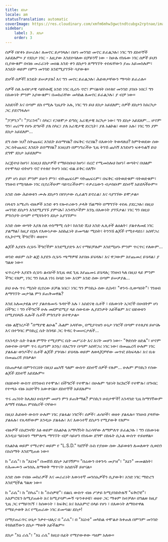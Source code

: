 ```yaml
---
title: ደስታ
locale: am
statusTranslation: automatic
coverImage: https://res.cloudinary.com/xmfm6mhw3gwctndtcubgx2rptnae/image/upload/v1741354419/small_cover_la_gran_rebelion_28716e29d2.webp
sidebar:
    label: 3. ደስታ
    order: 3
---
```

ሰዎች በየቀኑ ይሠራሉ፣ ለመኖር ይታገላሉ፣ በሆነ መንገድ መኖር ይፈልጋሉ፣ ነገር ግን ደስተኞች አይደሉም። ያ የደስታ ነገር - እዚያው እንደተባለው በቻይንኛ ነው - ከሁሉ የከፋው ነገር ሰዎች ይህን ቢያውቁም በብዙ መራራነት መሀል አንድ ቀን ደስታን ለማግኘት ተስፋቸውን ያጡ አይመስሉም፣ እንዴት ወይም በምን መንገድ እንደሚያገኙት ሳያውቁ።

ድሆች ሰዎች! እንዴት ይሠቃያሉ! እና ግን መኖር ይፈልጋሉ፣ ሕይወታቸውን ማጣት ይፈራሉ።

ሰዎች ስለ አብዮታዊ ሳይኮሎጂ አንድ ነገር ቢረዱ ኖሮ፣ ምናልባት በተለየ መንገድ ያስቡ ነበር፤ ግን በእውነት ምንም አያውቁም፣ በመከራቸው መካከል ለመኖር ይፈልጋሉ፣ ያ ብቻ ነው።

አስደሳች እና በጣም ደስ የሚሉ ጊዜያት አሉ, ነገር ግን ይህ ደስታ አይደለም; ሰዎች ደስታን ከእርካታ ጋር ያደናግፋሉ።

"ፓቻንጋ"፣ "ፓራንዳ"፣ ስካር፣ የጋለሞታ ድግስ; አራዊታዊ እርካታ ነው፣ ግን ደስታ አይደለም... ሆኖም ግን፣ ጤናማ የሆኑ ድግሶች ያለ ስካር፣ ያለ አራዊታዊ ድርጊት፣ ያለ አልኮል፣ ወዘተ አሉ፣ ነገር ግን ያም ደስታ አይደለም...

ደግ ሰው ነህ? ስትጨፍር እንዴት ይሰማሃል? በፍቅር ኖረሃል? በእውነት ትወዳለህ? ከምትወደው ሰው ጋር ስትጨፍር እንዴት ይሰማሃል? እነዚህን በምነግራችሁ ጊዜ ትንሽ ጨካኝ እንድሆን ፍቀዱልኝ ይህ ደግሞ ደስታ አይደለም።

አርጅተህ ከሆነ፣ እነዚህ ደስታዎች የማይስቡህ ከሆነ፣ በረሮ የሚመስሉህ ከሆነ፤ ወጣትና በህልም የተሞላህ ብትሆን ኖሮ የተለየ ትሆን ነበር ብል ይቅር በለኝ።

ያም ሆነ ይህ፣ ምንም ይሁን ምን፣ ብትጨፍሩም ባትጨፍሩም፣ በፍቅር ብትወድቁም ባትወድቁም፣ ገንዘብ የሚባለው ነገር ቢኖራችሁም ባይኖራችሁም፣ ተቃራኒውን ብታስቡም ደስተኛ አይደላችሁም።

አንድ ሰው ሕይወቱን ሙሉ ደስታን በየቦታው ሲፈልግ ይኖራል፣ እና ሳያገኘው ይሞታል።

በላቲን አሜሪካ ብዙዎች አንድ ቀን የሎተሪውን ታላቅ ሽልማት በማግኘት ተስፋ ያደርጋሉ፣ በዚህ መንገድ ደስታን እንደሚያገኙ ያምናሉ፤ አንዳንዶችም እንኳ በእውነት ያገኙታል፣ ነገር ግን በዚህ ምክንያት በጣም የሚጓጉትን ደስታ አያገኙም።

አንድ ሰው ወጣት እያለ ስለ ተስማሚ ሴት፣ ከአንድ ሺህ አንድ ሌሊቶች ልዕልት፣ ያልተለመደ ነገር ያልማል፤ ከዚያ በኋላ የእውነታው አስከፊነት ይመጣል፡ ሚስት፣ ትንንሽ ልጆች የሚተዳደሩ፣ አስቸጋሪ የኢኮኖሚ ችግሮች፣ ወዘተ።

ልጆች እያደጉ ሲሄዱ ችግሮችም እንደሚያድጉ እና የማይቻሉም እንደሚሆኑ ምንም ጥርጥር የለውም...

ወንድ ወይም ሴት ልጅ እያደጉ ሲሄዱ ጫማዎቹ እየበዙ ይሄዳሉ፣ እና ዋጋውም እየጨመረ ይሄዳል፣ ያ ግልጽ ነው።

ፍጥረታት እያደጉ ሲሄዱ ልብሶች ከጊዜ ወደ ጊዜ እየጨመሩ ይሄዳሉ; ገንዘብ ካለ በዚህ ላይ ምንም ችግር የለም, ነገር ግን ከሌለ ነገሩ ከባድ ነው እናም አንድ ሰው በጣም ይሠቃያል...

ይህ ሁሉ ጥሩ ሚስት ቢኖረው ይቻል ነበር፣ ነገር ግን ምስኪኑ ሰው ሲከዳ፣ "ቀንዱ ሲወጣበት"፣ ገንዘብ ለማግኘት መታገል ምን ይጠቅመዋል?

እንደ አለመታደል ሆኖ ያልተለመዱ ጉዳዮች አሉ ፣ አስደናቂ ሴቶች ፣ በእውነት አጋሮች በሀብትም ሆነ በችግር ፣ ግን የችግሮች ሁሉ መደምደሚያ ላይ ሰውዬው ሊያደንቃት አይችልም እና ህይወቱን በሚያበላሹ ሌሎች ሴቶች ምክንያት ይተዋታል።

ብዙ ልጃገረዶች "ሰማያዊ ልዑል" ሕልም አላቸው, በሚያሳዝን ሁኔታ ነገሮች በጣም የተለያዩ ይሆናሉ እና በተግባር ምስኪኗ ሴት ከገዳይ ጋር ትዳር ትመሠርታለች...

የአንዲት ሴት ትልቁ ምኞት የሚያምር ቤት መሥራት እና እናት መሆን ነው፡- "ቅድስት ዕድል"፣ ሆኖም ሰውየው በጣም ጥሩ ቢሆንም እንኳ፣ በእርግጥ በጣም አስቸጋሪ ነገር ነው፣ በመጨረሻ ሁሉም ነገር ያልፋል፡ ወንዶችና ሴቶች ልጆች ያገባሉ፣ ይሄዳሉ ወይም ለወላጆቻቸው መጥፎ ይከፍላሉ፣ እና ቤቱ በመጨረሻ ያበቃል።

በአጠቃላይ በምንኖርበት በዚህ ጨካኝ ዓለም ውስጥ ደስተኛ ሰዎች የሉም... ሁሉም ምስኪን የሰው ልጆች ደስተኛ አይደሉም።

በህይወት ውስጥ በገንዘብ የተሞሉ፣ በችግሮች የተሞሉ፣ በሁሉም ዓይነት ክርክሮች የተሞሉ፣ በግብር የተጫኑ ብዙ አህዮችን አውቀናል። ደስተኞች አይደሉም።

ጥሩ ጤንነት ከሌለህ ሀብታም መሆን ምን ይጠቅማል? ምስኪን ሀብታሞች! አንዳንድ ጊዜ ከማንኛውም ለማኝ የበለጠ ምስኪኖች ናቸው።

በዚህ ሕይወት ውስጥ ሁሉም ነገር ያልፋል፡ ነገሮች፣ ሰዎች፣ ሐሳቦች፣ ወዘተ ያልፋሉ። ገንዘብ ያላቸው ያልፋሉ፣ የሌላቸውም እንዲሁ ያልፋሉ፣ እና እውነተኛ ደስታን የሚያውቅ የለም።

ብዙዎች በአደንዛዥ እፅ ወይም በአልኮል አማካኝነት ከራሳቸው ለማምለጥ ይፈልጋሉ ፣ ግን በእውነቱ እንዲህ ዓይነቱን ማምለጫ ማግኘት ብቻ ሳይሆን የከፋው ደግሞ በክፋት ሲኦል ውስጥ ተይዘዋል።

የአልኮል ወይም የማሪዋና ወይም የ "L.S.D." ጓደኞች ሱስ የያዘው ሰው ሕይወቱን ለመለወጥ ሲወስን በአስማት እንደሚጠፉ ነው።

ከ "ራሴ"፣ ከ "እኔነቴ" በመሸሽ ደስታ አይገኝም። "በሬውን በቀንዱ መያዝ"፣ "እኔን" መመልከት፣ የሕመሙን መንስኤ ለማወቅ ማጥናት አስደሳች ይሆናል።

አንድ ሰው የብዙ መከራዎች እና መራራነት እውነተኛ መንስኤዎችን ሲያውቅ፣ አንድ ነገር ማድረግ እንደሚችል ግልጽ ነው።

ከ "ራሴ"፣ ከ "ስካሬ"፣ ከ "ሱስዎቼ"፣ በልቤ ውስጥ ብዙ ሥቃይ ከሚያስከትሉኝ "ፍቅሮቼ"፣ አእምሮዬን ከሚያጠፉት እና ከሚያሳምሙኝ ጭንቀቶቼ፣ ወዘተ ጋር ማቆም ከተቻለ። በግልጽ ከዚያ ጊዜ ጋር የማይገናኝ ፣ ከሰውነት ፣ ከፍቅር እና ከአእምሮ በላይ የሆነ ፣ በእውነት ለማስተዋል የማይታወቅ እና የሚጠራው ነገር ይመጣል፡ ደስታ!

በማያጠራጥር ሁኔታ ንቃተ-ህሊና በ "ራሴ"፣ በ "እኔነቴ" መካከል ተሞልቶ ከቀጠለ በምንም መንገድ ትክክለኛውን ደስታ ማወቅ አይችልም።

ደስታ "እኔ ራሴ"፣ "እኔ ራሴ" ከዚህ በፊት የማያውቀው ጣዕም አለው።

